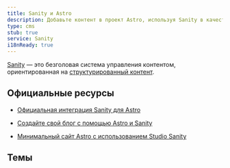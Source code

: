 ```yaml
---
title: Sanity и Astro
description: Добавьте контент в проект Astro, используя Sanity в качестве CMS
type: cms
stub: true
service: Sanity
i18nReady: true
---
```



[Sanity](http://sanity.io) — это безголовая система управления контентом, ориентированная на [структурированный контент](https://www.sanity.io/structured-content-platform).

## Официальные ресурсы

- [Официальная интеграция Sanity для Astro](https://www.sanity.io/plugins/sanity-astro)

- [Создайте свой блог с помощью Astro и Sanity](https://www.sanity.io/guides/sanity-astro-blog)

- [Минимальный сайт Astro с использованием Studio Sanity](https://www.sanity.io/templates/astro-sanity-clean)

## Темы

<Grid>
  <Card title="The Balanced Chef" href="https://astro.build/themes/details/balanced-chef/" thumbnail="astro-chef-project.png"/>
</Grid>